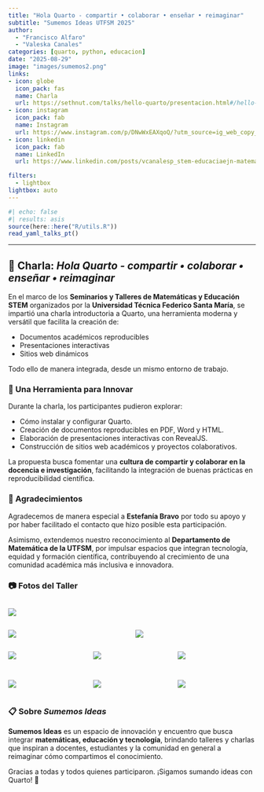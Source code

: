 ```yaml
---
title: "Hola Quarto - compartir • colaborar • enseñar • reimaginar"
subtitle: "Sumemos Ideas UTFSM 2025"
author: 
  - "Francisco Alfaro"
  - "Valeska Canales"
categories: [quarto, python, educacion]
date: "2025-08-29"
image: "images/sumemos2.png"
links:
- icon: globe
  icon_pack: fas
  name: Charla
  url: https://sethnut.com/talks/hello-quarto/presentacion.html#/hello-quarto-title
- icon: instagram
  icon_pack: fab
  name: Instagram
  url: https://www.instagram.com/p/DNwWxEAXqoQ/?utm_source=ig_web_copy_link&igsh=bDI0aTQ5czFnZGdv
- icon: linkedin
  icon_pack: fab
  name: LinkedIn
  url: https://www.linkedin.com/posts/vcanalesp_stem-educaciaejn-matemaerticas-activity-7365762486920265728-sUip?utm_source=share&utm_medium=member_desktop&rcm=ACoAABW-gAgB7do22NXOYm3_l0xBh_2h985EFvc

filters:
  - lightbox
lightbox: auto
---
```


```r
#| echo: false
#| results: asis
source(here::here("R/utils.R"))
read_yaml_talks_pt()
```

------------------------------------------------------------------------

## 🤖 Charla: *Hola Quarto - compartir • colaborar • enseñar • reimaginar*

En el marco de los **Seminarios y Talleres de Matemáticas y Educación STEM** organizados por la **Universidad Técnica Federico Santa María**, se impartió una  charla introductoria a Quarto, una herramienta moderna y versátil que facilita la creación de:

* Documentos académicos reproducibles
* Presentaciones interactivas
* Sitios web dinámicos

Todo ello de manera integrada, desde un mismo entorno de trabajo.

### 🌟 Una Herramienta para Innovar

Durante la charla, los participantes pudieron explorar:

* Cómo instalar y configurar Quarto.
* Creación de documentos reproducibles en PDF, Word y HTML.
* Elaboración de presentaciones interactivas con RevealJS.
* Construcción de sitios web académicos y proyectos colaborativos.

La propuesta busca fomentar una **cultura de compartir y colaborar en la docencia e investigación**, facilitando la integración de buenas prácticas en reproducibilidad científica.

### 👏 Agradecimientos

Agradecemos de manera especial a **Estefanía Bravo** por todo su apoyo y por haber facilitado el contacto que hizo posible esta participación.

Asimismo, extendemos nuestro reconocimiento al **Departamento de Matemática de la UTFSM**, por impulsar espacios que integran tecnología, equidad y formación científica, contribuyendo al crecimiento de una comunidad académica más inclusiva e innovadora.

### 📷 Fotos del Taller

::: {style="display: grid; grid-template-columns: repeat(1, 1fr); grid-gap: 1em;"}
![](images/img_01.jpeg){group="emma-latex"}
:::

::: {style="display: grid; grid-template-columns: repeat(2, 1fr); grid-gap: 1em;"}
![](images/img_07.jpeg){group="emma-latex"}

![](images/img_08.jpeg){group="emma-latex"}
:::

::: {style="display: grid; grid-template-columns: repeat(3, 1fr); grid-gap: 1em;"}
![](images/img_11.jpeg){group="emma-latex"}

![](images/img_05.jpeg){group="emma-latex"}

![](images/img_03.jpeg){group="emma-latex"}

![](images/img_06.jpeg){group="emma-latex"}

![](images/img_10.jpeg){group="emma-latex"}

![](images/img_02.jpeg){group="emma-latex"}

:::

### 📋  Sobre *Sumemos Ideas*

**Sumemos Ideas** es un espacio de innovación y encuentro que busca integrar **matemáticas, educación y tecnología**, brindando talleres y charlas que inspiran a docentes, estudiantes y la comunidad en general a reimaginar cómo compartimos el conocimiento.

Gracias a todas y todos quienes participaron. ¡Sigamos sumando ideas con Quarto! 🌱
